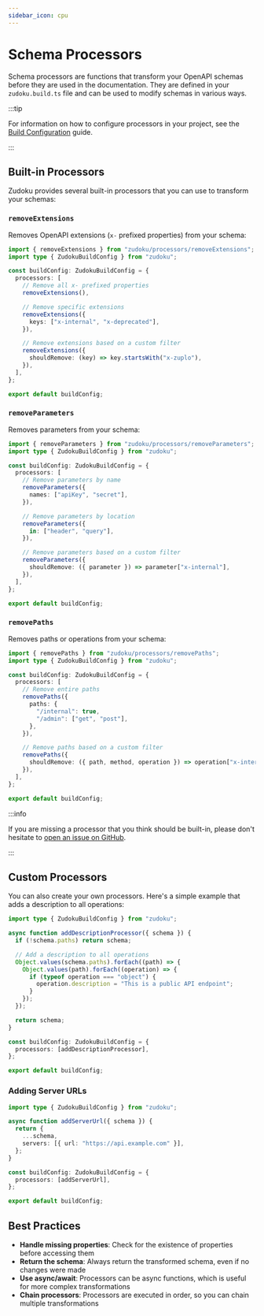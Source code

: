 ```yaml
---
sidebar_icon: cpu
---
```


# Schema Processors

Schema processors are functions that transform your OpenAPI schemas before they are used in the
documentation. They are defined in your `zudoku.build.ts` file and can be used to modify schemas in
various ways.

:::tip

For information on how to configure processors in your project, see the
[Build Configuration](../configuration/build-configuration) guide.

:::

## Built-in Processors

Zudoku provides several built-in processors that you can use to transform your schemas:

### `removeExtensions`

Removes OpenAPI extensions (`x-` prefixed properties) from your schema:

```ts
import { removeExtensions } from "zudoku/processors/removeExtensions";
import type { ZudokuBuildConfig } from "zudoku";

const buildConfig: ZudokuBuildConfig = {
  processors: [
    // Remove all x- prefixed properties
    removeExtensions(),

    // Remove specific extensions
    removeExtensions({
      keys: ["x-internal", "x-deprecated"],
    }),

    // Remove extensions based on a custom filter
    removeExtensions({
      shouldRemove: (key) => key.startsWith("x-zuplo"),
    }),
  ],
};

export default buildConfig;
```

### `removeParameters`

Removes parameters from your schema:

```ts
import { removeParameters } from "zudoku/processors/removeParameters";
import type { ZudokuBuildConfig } from "zudoku";

const buildConfig: ZudokuBuildConfig = {
  processors: [
    // Remove parameters by name
    removeParameters({
      names: ["apiKey", "secret"],
    }),

    // Remove parameters by location
    removeParameters({
      in: ["header", "query"],
    }),

    // Remove parameters based on a custom filter
    removeParameters({
      shouldRemove: ({ parameter }) => parameter["x-internal"],
    }),
  ],
};

export default buildConfig;
```

### `removePaths`

Removes paths or operations from your schema:

```ts
import { removePaths } from "zudoku/processors/removePaths";
import type { ZudokuBuildConfig } from "zudoku";

const buildConfig: ZudokuBuildConfig = {
  processors: [
    // Remove entire paths
    removePaths({
      paths: {
        "/internal": true,
        "/admin": ["get", "post"],
      },
    }),

    // Remove paths based on a custom filter
    removePaths({
      shouldRemove: ({ path, method, operation }) => operation["x-internal"],
    }),
  ],
};

export default buildConfig;
```

:::info

If you are missing a processor that you think should be built-in, please don't hesitate to
[open an issue on GitHub](https://github.com/zuplo/zudoku/issues/new).

:::

## Custom Processors

You can also create your own processors. Here's a simple example that adds a description to all
operations:

```ts
import type { ZudokuBuildConfig } from "zudoku";

async function addDescriptionProcessor({ schema }) {
  if (!schema.paths) return schema;

  // Add a description to all operations
  Object.values(schema.paths).forEach((path) => {
    Object.values(path).forEach((operation) => {
      if (typeof operation === "object") {
        operation.description = "This is a public API endpoint";
      }
    });
  });

  return schema;
}

const buildConfig: ZudokuBuildConfig = {
  processors: [addDescriptionProcessor],
};

export default buildConfig;
```

### Adding Server URLs

```ts
import type { ZudokuBuildConfig } from "zudoku";

async function addServerUrl({ schema }) {
  return {
    ...schema,
    servers: [{ url: "https://api.example.com" }],
  };
}

const buildConfig: ZudokuBuildConfig = {
  processors: [addServerUrl],
};

export default buildConfig;
```

## Best Practices

- **Handle missing properties**: Check for the existence of properties before accessing them
- **Return the schema**: Always return the transformed schema, even if no changes were made
- **Use async/await**: Processors can be async functions, which is useful for more complex
  transformations
- **Chain processors**: Processors are executed in order, so you can chain multiple transformations
